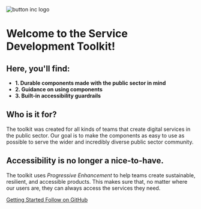 
<div className='intro-background' style={{
  background: `url(${backgroundImage})`
}}>

<div className="intro-content">

<img src={btnLogo} alt="button inc logo" className="logo" />

<div className="spacer-small" />

<h1 className="title">Welcome to the Service Development Toolkit!</h1>
<div className="spacer-small" />
<h2 className="subtitle">Here, you'll find:</h2>

<ul>
  <strong>
    <li>
      1. <span className="highlight">Durable components</span> made with the public sector in mind
    </li>
    <li>
      2. <span className="highlight">Guidance</span> on using components
    </li>
    <li>
      3. <span className="highlight">Built-in accessibility</span> guardrails
    </li>
  </strong>
</ul>

<div className="spacer-big" />

<h2 className="subtitle">Who is it for?</h2>
<p>
  The toolkit was created for all kinds of teams that create digital services in the public sector. Our goal is to make
  the components as easy to use as possible to serve the wider and incredibly diverse public sector community.
</p>

<div className="spacer-small" />

<h2 className="subtitle">Accessibility is no longer a nice-to-have.</h2>

<p>
The toolkit uses <em>Progressive Enhancement</em> to help teams create sustainable, resilient, and accessible products. This makes sure that, no matter where our users are, they can always access the services they need.
</p>

<div className="spacer-small" />

<div className="btn-group">

  <a href="/?path=/docs/getting-started-using-the-kit--page" className="nav-btn primary">
    Getting Started
  </a>

  <a href="https://github.com/button-inc/service-development-toolkit" className="nav-btn secondary">
    Follow on GitHub
  </a>

</div>

</div>
</div>
